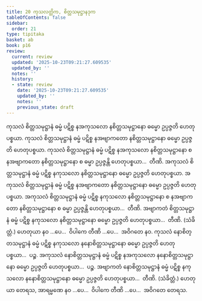 ```yaml
---
title: 20 ကုသလတ္တိက, စိတ္တသမုဋ္ဌာနဒုက
tableOfContents: false
sidebar:
  order: 21
type: tipitaka
basket: ab
book: p16
review:
  current: review
  updated: '2025-10-23T09:21:27.609535'
  updated_by: ''
  notes: ''
  history:
  - state: review
    date: '2025-10-23T09:21:27.609535'
    updated_by: ''
    notes: ''
    previous_state: draft
---
```



<ReviewStatus review={frontmatter.review} showDetails={true} />

<HypothesisAnnotation frontmatter={frontmatter} />

<DynamicBreadcrumb />

<Division number="38" book="p16" e="ch" v="40" p="259">

<Paragraph number="103" book="p16">
ကုသလံ စိတ္တသမုဋ္ဌာနံ ဓမ္မံ ပဋိစ္စ နအကုသလော နစိတ္တသမုဋ္ဌာနော ဓမ္မော ဥပ္ပဇ္ဇတိ ဟေတုပစ္စယာ. ကုသလံ စိတ္တသမုဋ္ဌာနံ ဓမ္မံ ပဋိစ္စ နအဗျာကတော နစိတ္တသမုဋ္ဌာနော ဓမ္မော ဥပ္ပဇ္ဇတိ ဟေတုပစ္စယာ. ကုသလံ စိတ္တသမုဋ္ဌာနံ ဓမ္မံ ပဋိစ္စ နအကုသလော နစိတ္တသမုဋ္ဌာနော စ နအဗျာကတော နစိတ္တသမုဋ္ဌာနော စ ဓမ္မာ ဥပ္ပဇ္ဇန္တိ ဟေတုပစ္စယာ…  တီဏိ.
</Paragraph>

<Paragraph number="104" book="p16">
အကုသလံ စိတ္တသမုဋ္ဌာနံ ဓမ္မံ ပဋိစ္စ နကုသလော နစိတ္တသမုဋ္ဌာနော ဓမ္မော ဥပ္ပဇ္ဇတိ ဟေတုပစ္စယာ. အကုသလံ စိတ္တသမုဋ္ဌာနံ ဓမ္မံ ပဋိစ္စ နအဗျာကတော နစိတ္တသမုဋ္ဌာနော ဓမ္မော ဥပ္ပဇ္ဇတိ ဟေတုပစ္စယာ. အကုသလံ စိတ္တသမုဋ္ဌာနံ ဓမ္မံ ပဋိစ္စ နကုသလော နစိတ္တသမုဋ္ဌာနော စ နအဗျာကတော နစိတ္တသမုဋ္ဌာနော စ ဓမ္မာ ဥပ္ပဇ္ဇန္တိ ဟေတုပစ္စယာ…  တီဏိ.
</Paragraph>

<Paragraph number="105" book="p16">
အဗျာကတံ စိတ္တသမုဋ္ဌာနံ ဓမ္မံ ပဋိစ္စ နကုသလော နစိတ္တသမုဋ္ဌာနော ဓမ္မော ဥပ္ပဇ္ဇတိ ဟေတုပစ္စယာ…  တီဏိ. (သံခိတ္တံ.)
</Paragraph>

<Paragraph number="106" book="p16">
ဟေတုယာ နဝ …ပေ…  ဝိပါကေ တီဏိ …ပေ…  အဝိဂတေ နဝ.
</Paragraph>

</Division>
<Division number="39" book="p16" e="ch" v="40" p="260">

<Paragraph number="107" book="p16">
ကုသလံ နောစိတ္တသမုဋ္ဌာနံ ဓမ္မံ ပဋိစ္စ နကုသလော နနောစိတ္တသမုဋ္ဌာနော ဓမ္မော ဥပ္ပဇ္ဇတိ ဟေတုပစ္စယာ…  ပဉ္စ.
</Paragraph>

<Paragraph number="108" book="p16">
အကုသလံ နောစိတ္တသမုဋ္ဌာနံ ဓမ္မံ ပဋိစ္စ နအကုသလော နနောစိတ္တသမုဋ္ဌာနော ဓမ္မော ဥပ္ပဇ္ဇတိ ဟေတုပစ္စယာ…  ပဉ္စ.
</Paragraph>

<Paragraph number="109" book="p16">
အဗျာကတံ နောစိတ္တသမုဋ္ဌာနံ ဓမ္မံ ပဋိစ္စ နကုသလော နနောစိတ္တသမုဋ္ဌာနော ဓမ္မော ဥပ္ပဇ္ဇတိ ဟေတုပစ္စယာ…  တီဏိ. (သံခိတ္တံ.)
</Paragraph>

<Paragraph number="110" book="p16">
ဟေတုယာ တေရသ, အာရမ္မဏေ နဝ …ပေ…  ဝိပါကေ တီဏိ …ပေ…  အဝိဂတေ တေရသ.
</Paragraph>
</Division>